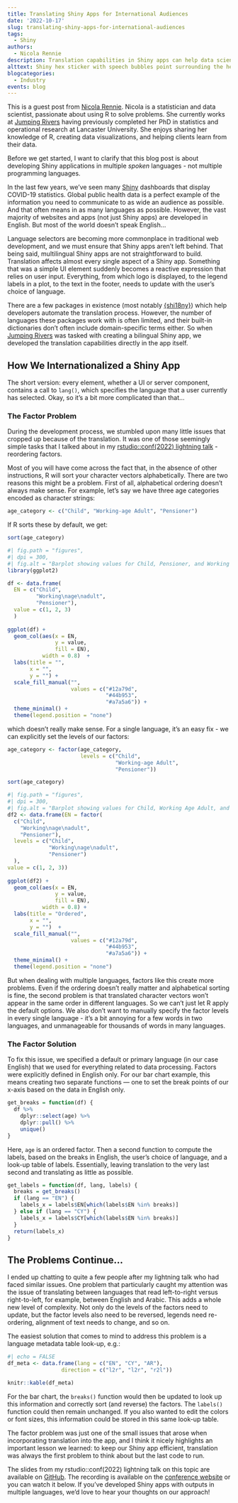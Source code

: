 ```yaml
---
title: Translating Shiny Apps for International Audiences
date: '2022-10-17'
slug: translating-shiny-apps-for-international-audiences
tags:
  - Shiny
authors:
  - Nicola Rennie
description: Translation capabilities in Shiny apps can help data scientists communicate with an international audience. Nicola Rennie from Jumping Rivers shares her experience developing multilingual Shiny apps.
alttext: Shiny hex sticker with speech bubbles point surrounding the hex. The Jumping Rivers logo is in the lower right corner.
blogcategories:
  - Industry
events: blog
---
```


<div class="lt-gray-box">
This is a guest post from <a href="https://nrennie.rbind.io/" target = "_blank">Nicola Rennie</a>. Nicola is a statistician and data scientist, passionate about using R to solve problems. She currently works at <a href="https://www.jumpingrivers.com/" target = "_blank">Jumping Rivers</a> having previously completed her PhD in statistics and operational research at Lancaster University. She enjoys sharing her knowledge of R, creating data visualizations, and helping clients learn from their data.
</div>

Before we get started, I want to clarify that this blog post is about developing Shiny applications in multiple *spoken* languages - not multiple programming languages. 

In the last few years, we've seen many <a href="https://shiny.rstudio.com/" target = "_blank">Shiny</a> dashboards that display COVID-19 statistics. Global public health data is a perfect example of the information you need to communicate to as wide an audience as possible. And that often means in as many languages as possible. However, the vast majority of websites and apps (not just Shiny apps) are developed in English. But most of the world doesn't speak English...

Language selectors are becoming more commonplace in traditional web development, and we must ensure that Shiny apps aren't left behind. That being said, multilingual Shiny apps are not straightforward to build. Translation affects almost every single aspect of a Shiny app. Something that was a simple UI element suddenly becomes a reactive expression that relies on user input. Everything, from which logo is displayed, to the legend labels in a plot, to the text in the footer, needs to update with the user’s choice of language. 

There are a few packages in existence (most notably <a href="https://github.com/datasketch/shi18ny/" target = "_blank">{shi18ny}</a>) which help developers automate the translation process. However, the number of languages these packages work with is often limited, and their built-in dictionaries don't often include domain-specific terms either. So when <a href="https://www.jumpingrivers.com/" target = "_blank">Jumping Rivers</a> was tasked with creating a bilingual Shiny app, we developed the translation capabilities directly in the app itself. 

<h2>How We Internationalized a Shiny App</h2>

The short version: every element, whether a UI or server component, contains a call to `lang()`, which specifies the language that a user currently has selected. Okay, so it's a bit more complicated than that...

<h3>The Factor Problem</h3>

During the development process, we stumbled upon many little issues that cropped up because of the translation. It was one of those seemingly simple tasks that I talked about in my <a href="https://www.rstudio.com/conference/2022/talks/say-hello-to-multilingual-shiny/" target = "_blank">rstudio::conf(2022) lightning talk</a> - reordering factors.

Most of you will have come across the fact that, in the absence of other instructions, R will sort your character vectors alphabetically. There are two reasons this might be a problem. First of all, alphabetical ordering doesn’t always make sense. For example, let's say we have three age categories encoded as character strings:

```r
age_category <- c("Child", "Working-age Adult", "Pensioner")
```

If R sorts these by default, we get:

```r
sort(age_category)
```

```r
#| fig.path = "figures",
#| dpi = 300,
#| fig.alt = "Barplot showing values for Child, Pensioner, and Working Age Adult in that order. The Child value is 1, Pensioner is 3, and Working Adult is 2."
library(ggplot2)

df <- data.frame(
  EN = c("Child", 
         "Working\nage\nadult", 
         "Pensioner"),
  value = c(1, 2, 3)
  )
      
ggplot(df) +
  geom_col(aes(x = EN, 
               y = value, 
               fill = EN), 
           width = 0.8)  +
  labs(title = "",
       x = "",
       y = "") +
  scale_fill_manual("",
                    values = c("#12a79d", 
                               "#44b953", 
                               "#a7a5a6")) +
  theme_minimal() +
  theme(legend.position = "none")
```

which doesn't really make sense. For a single language, it’s an easy fix - we can explicitly set the levels of our factors:

```r
age_category <- factor(age_category,
                       levels = c("Child",
                                  "Working-age Adult",
                                  "Pensioner"))
```

```r
sort(age_category)
```

```r
#| fig.path = "figures",
#| dpi = 300,
#| fig.alt = "Barplot showing values for Child, Working Age Adult, and Pensioner in that order. The Child value is 1, Working Adult is 2, and Pensioner is 3."
df2 <- data.frame(EN = factor(
  c("Child", 
    "Working\nage\nadult", 
    "Pensioner"),
  levels = c("Child", 
             "Working\nage\nadult", 
             "Pensioner")
  ),
value = c(1, 2, 3))
        
ggplot(df2) +
  geom_col(aes(x = EN, 
               y = value, 
               fill = EN), 
           width = 0.8) +
  labs(title = "Ordered",
       x = "",
       y = "")  +
  scale_fill_manual("",
                    values = c("#12a79d", 
                               "#44b953", 
                               "#a7a5a6")) +
  theme_minimal() +
  theme(legend.position = "none")
```

But when dealing with multiple languages, factors like this create more problems. Even if the ordering doesn’t really matter and alphabetical sorting is fine, the second problem is that translated character vectors won’t appear in the same order in different languages. So we can’t just let R apply the default options. We also don’t want to manually specify the factor levels in every single language - it's a bit annoying for a few words in two languages, and unmanageable for thousands of words in many languages.

<h3>The Factor Solution</h3>

To fix this issue, we specified a default or primary language (in our case English) that we used for everything related to data processing. Factors were explicitly defined in English only. For our bar chart example, this means creating two separate functions --- one to set the break points of our x-axis based on the data in English only. 

```r
get_breaks = function(df) {
  df %>%
    dplyr::select(age) %>%
    dplyr::pull() %>%
    unique()
}
```

Here, `age` is an ordered factor. Then a second function to compute the labels, based on the breaks in English, the user’s choice of language, and a look-up table of labels. Essentially, leaving translation to the very last second and translating as little as possible. 

```r
get_labels = function(df, lang, labels) {
  breaks = get_breaks()
  if (lang == "EN") {
    labels_x = labels$EN[which(labels$EN %in% breaks)]
  } else if (lang == "CY") {
    labels_x = labels$CY[which(labels$EN %in% breaks)]
  }
  return(labels_x)
}
```

<h2>The Problems Continue...</h2>

I ended up chatting to quite a few people after my lightning talk who had faced similar issues. One problem that particularly caught my attention was the issue of translating between languages that read left-to-right versus right-to-left, for example, between English and Arabic. This adds a whole new level of complexity. Not only do the levels of the factors need to update, but the factor levels also need to be reversed, legends need re-ordering, alignment of text needs to change, and so on.  

The easiest solution that comes to mind to address this problem is a language metadata table look-up, e.g.:

```r
#| echo = FALSE
df_meta <- data.frame(lang = c("EN", "CY", "AR"), 
                 direction = c("l2r", "l2r", "r2l"))

knitr::kable(df_meta)
```

For the bar chart, the `breaks()` function would then be updated to look up this information and correctly sort (and reverse) the factors. The `labels()` function could then remain unchanged. If you also wanted to edit the colors or font sizes, this information could be stored in this same look-up table.

The factor problem was just one of the small issues that arose when incorporating translation into the app, and I think it nicely highlights an important lesson we learned: to keep our Shiny app efficient, translation was always the first problem to think about but the last code to run. 

The slides from my rstudio::conf(2022) lightning talk on this topic are available on <a href="https://github.com/rstudio/rstudio-conf/tree/master/2022/nicolarennie" target = "_blank">GitHub</a>. The recording is available on the <a href="https://www.rstudio.com/conference/2022/talks/say-hello-to-multilingual-shiny/" target = "_blank">conference website</a> or you can watch it below. If you've developed Shiny apps with outputs in multiple languages, we'd love to hear your thoughts on our approach!

<center>
<script src="https://fast.wistia.com/embed/medias/ok97aufcrg.jsonp" async></script><script src="https://fast.wistia.com/assets/external/E-v1.js" async></script><div class="wistia_responsive_padding" style="padding:56.25% 0 0 0;position:relative;"><div class="wistia_responsive_wrapper" style="height:100%;left:0;position:absolute;top:0;width:100%;"><div class="wistia_embed wistia_async_ok97aufcrg videoFoam=true" style="height:100%;position:relative;width:100%"><div class="wistia_swatch" style="height:100%;left:0;opacity:0;overflow:hidden;position:absolute;top:0;transition:opacity 200ms;width:100%;"><img src="https://fast.wistia.com/embed/medias/ok97aufcrg/swatch" style="filter:blur(5px);height:100%;object-fit:contain;width:100%;" alt="" aria-hidden="true" onload="this.parentNode.style.opacity=1;" /></div></div></div></div>
</center>
